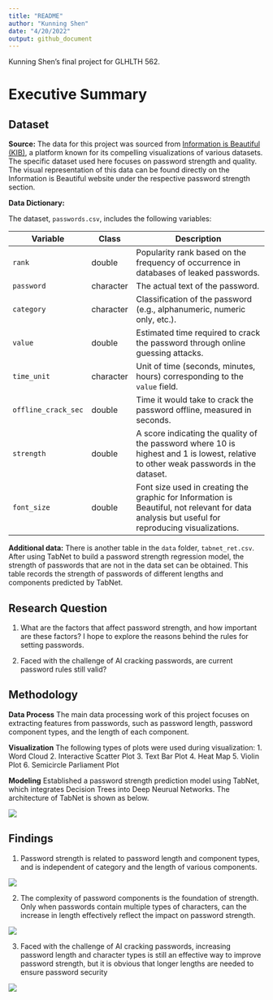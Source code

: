 ```yaml
---
title: "README"
author: "Kunning Shen"
date: "4/20/2022"
output: github_document
---
```


Kunning Shen's final project for GLHLTH 562.

# Executive Summary


## Dataset

**Source:**
The data for this project was sourced from [Information is Beautiful (KIB)](https://www.informationisbeautiful.net/), a platform known for its compelling visualizations of various datasets. The specific dataset used here focuses on password strength and quality. The visual representation of this data can be found directly on the Information is Beautiful website under the respective password strength section.


**Data Dictionary:**

The dataset, `passwords.csv`, includes the following variables:

| Variable            | Class      | Description                                                                            |
|---------------------|------------|----------------------------------------------------------------------------------------|
| `rank`              | double     | Popularity rank based on the frequency of occurrence in databases of leaked passwords. |
| `password`          | character  | The actual text of the password.                                                       |
| `category`          | character  | Classification of the password (e.g., alphanumeric, numeric only, etc.).               |
| `value`             | double     | Estimated time required to crack the password through online guessing attacks.         |
| `time_unit`         | character  | Unit of time (seconds, minutes, hours) corresponding to the `value` field.             |
| `offline_crack_sec` | double     | Time it would take to crack the password offline, measured in seconds.                 |
| `strength`          | double     | A score indicating the quality of the password where 10 is highest and 1 is lowest, relative to other weak passwords in the dataset. |
| `font_size`         | double     | Font size used in creating the graphic for Information is Beautiful, not relevant for data analysis but useful for reproducing visualizations. |

**Additional data:**
There is another table in the `data` folder, `tabnet_ret.csv`. After using TabNet to build a password strength regression model, the strength of passwords that are not in the data set can be obtained. This table records the strength of passwords of different lengths and components predicted by TabNet.


## Research Question

1. What are the factors that affect password strength, and how important are these factors? I hope to explore the reasons behind the rules for setting passwords.

2. Faced with the challenge of AI cracking passwords, are current password rules still valid?

## Methodology

**Data Process**
The main data processing work of this project focuses on extracting features from passwords, such as password length, password component types, and the length of each component.

**Visualization**
The following types of plots were used during visualization:
1. Word Cloud
2. Interactive Scatter Plot
3. Text Bar Plot
4. Heat Map
5. Violin Plot
6. Semicircle Parliament Plot

**Modeling**
Established a password strength prediction model using TabNet, which integrates Decision Trees into Deep Neurual Networks. The architecture of TabNet is shown as below.

![](./figures/tabnet.png)

## Findings

1. Password strength is related to password length and component types, and is independent of category and the length of various components.

![](./figures/features.png)

2. The complexity of password components is the foundation of strength. Only when passwords contain multiple types of characters, can the increase in length effectively reflect the impact on password strength.

![](./figures/tabnet_test_ret.png)

3. Faced with the challenge of AI cracking passwords, increasing password length and character types is still an effective way to improve password strength, but it is obvious that longer lengths are needed to ensure password security

![](./figures/p8_AI_heat.png)